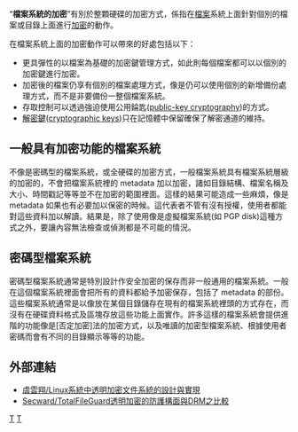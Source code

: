 {{noteTA|G1=IT}}
“'''檔案系統的加密'''”有別於整顆硬碟的加密方式，係指在[[檔案|檔案]]系統上面針對個別的檔案或目錄上面進行[[加密|加密]]的動作。

在檔案系統上面的加密動作可以帶來的好處包括以下：
* 更具彈性的以檔案為基礎的加密鍵管理方式，如此則每個檔案都可以以個別的加密鍵進行加密。
* 加密後的檔案仍享有個別的檔案處理方式，像是仍可以使用個別的新增備份處理方式，而不是非要備份一整個檔案系統。
* 存取控制可以透過強迫使用公用錀匙([[public-key_cryptography|public-key cryptography]])的方式。
* [[解密鍵|解密鍵]]([[key_(cryptography)|cryptographic keys]])只在記憶體中保留確保了解密通道的維持。

== 一般具有加密功能的檔案系統 ==
不像是密碼型的檔案系統，或全硬碟的加密方式，一般檔案系統具有檔案系統層級的加密的，不會把檔案系統裡的 metadata 加以加密，諸如目錄結構、檔案名稱及大小、時間戳記等等並不在加密的範圍裡面。這樣的結果可能造成一些麻煩，像是 metadata 如果也有必要加以保密的時候。這代表者不管有沒有授權，使用者都能對這些資料加以解讀。結果是，除了使用像是虛擬檔案系統(如 PGP disk)這種方式之外，要讓內容無法檢查或偵測都是不可能的情況。

== 密碼型檔案系統 ==
密碼型檔案系統通常是特別設計作安全加密的保存而非一般通用的檔案系統。一般在這個檔案系統裡面會把所有的資料都給予加密保存，包括了 metadata 的部份。這些檔案系統通常是以像放在某個目錄儲存在現有的檔案系統裡頭的方式存在，而沒有在硬碟資料格式及區塊存放這些功能上面實作。許多這樣的檔案系統會提供進階的功能像是[否定加密]法的加密方式，以及唯讀的加密型檔案系統、根據使用者密碼而會有不同的目錄顯示等等的功能。

== 外部連結 ==
* [http://edu.nulog.cn/detail.htm?257213 虞雲翔/Linux系統中透明加密文件系統的設計與實現]{{dead link|date=2018年4月 |bot=InternetArchiveBot |fix-attempted=yes }}
* [http://www.secward.com/product.php Secward/TotalFileGuard透明加密的防護構面與DRM之比較]

<!-- Categories -->
[[Category:加密|T]]
[[Category:特殊目的的檔案系統|T]]